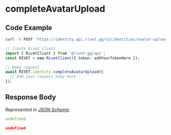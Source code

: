 
# completeAvatarUpload

## Code Example

<CodeGroup title='Request' tag='POST' label='https://identity.api.rivet.gg/v1/identities/avatar-upload/{upload_id}/complete'>

```bash {{ title: 'cURL' }}
curl -X POST 'https://identity.api.rivet.gg/v1/identities/avatar-upload/{upload_id}/complete'
```

```ts
// Create Rivet client
import { RivetClient } from '@rivet-gg/api';
const RIVET = new RivetClient({ token: addYourTokenHere });

// Make request
await RIVET.identity.completeAvatarUpload({
  // Add your request body here
});
```

</CodeGroup>


## Response Body

_Represented in [JSON Schema](https://json-schema.org/)._

<CodeGroup title='Response'>

```yaml
undefined
```

```json
undefined
```

</CodeGroup>

